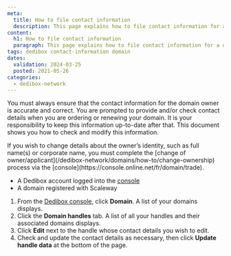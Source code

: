 ```yaml
---
meta:
  title: How to file contact information
  description: This page explains how to file contact information for a domain
content:
  h1: How to file contact information
  paragraph: This page explains how to file contact information for a domain
tags: dedibox contact-information domain 
dates:
  validation: 2024-03-25
  posted: 2021-05-26
categories:
  - dedibox-network
---
```


You must always ensure that the contact information for the domain owner is accurate and correct. You are prompted to provide and/or check contact details when you are ordering or renewing your domain. It is your responsibility to keep this information up-to-date after that. This document shows you how to check and modify this information.

<Message type="important">
  If you wish to change details about the owner’s identity, such as full name(s) or corporate name, you must complete the [change of owner/applicant](/dedibox-network/domains/how-to/change-ownership) process via the [console](https://console.online.net/fr/domain/trade).
</Message>

<Macro id="requirements" />

- A Dedibox account logged into the [console](https://console.online.net)
- A domain registered with Scaleway

1. From the [Dedibox console](https://console.online.net), click **Domain**. A list of your domains displays.
2. Click the **Domain handles** tab. A list of all your handles and their associated domains displays.
    <Lightbox src="scaleway-domain-handles.webp" alt="" />
3. Click **Edit** next to the handle whose contact details you wish to edit.
4. Check and update the contact details as necessary, then click **Update handle data** at the bottom of the page.


